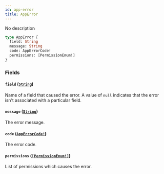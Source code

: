 ```yaml
---
id: app-error
title: AppError
---
```


No description

```graphql
type AppError {
  field: String
  message: String
  code: AppErrorCode!
  permissions: [PermissionEnum!]
}
```

### Fields

#### `field` ([`String`](/docs/developer/api-reference/scalars/string))

Name of a field that caused the error. A value of `null` indicates that the error isn't associated with a particular field.

#### `message` ([`String`](/docs/developer/api-reference/scalars/string))

The error message.

#### `code` ([`AppErrorCode!`](/docs/developer/api-reference/enums/app-error-code))

The error code.

#### `permissions` ([`[PermissionEnum!]`](/docs/developer/api-reference/enums/permission-enum))

List of permissions which causes the error.
